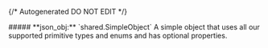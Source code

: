 {/* Autogenerated DO NOT EDIT  */}

<Collapsible>
    ##### **json_obj:** `shared.SimpleObject`
    A simple object that uses all our supported primitive types and enums and has optional properties.
    <Collapsible.Break/>
    <Simpleobject/>
</Collapsible>

